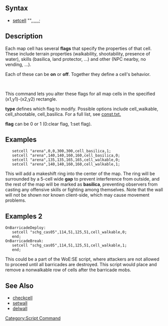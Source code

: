==Syntax==
*[[setcell]] "<map name>",<x1>,<y1>,<x2>,<y2>,<type>,<flag>;
==Description==
<p>Each map cell has several '''flags''' that specify the properties of that cell.
These include terrain properties (walkability, shootability, presence of 
water), skills (basilica, land protector, ...) and other (NPC nearby, no 
vending, ...).</p>
<p>Each of these can be '''on''' or '''off'''. Together they define a cell's behavior.</p><br>
<p>This command lets you alter these flags for all map cells in the specified 
(x1,y1)-(x2,y2) rectangle.</p> 
<p>'''type''' defines which flag to modify. Possible options include cell_walkable,
cell_shootable, cell_basilica. For a full list, see [https://github.com/HerculesWS/Hercules/blob/master/db/const.txt const.txt.]</p>
<p>'''flag''' can be 0 or 1 (0:clear flag, 1:set flag). </p>
==Examples==
 	setcell "arena",0,0,300,300,cell_basilica,1;
 	setcell "arena",140,140,160,160,cell_basilica,0;
 	setcell "arena",135,135,165,165,cell_walkable,0;
 	setcell "arena",140,140,160,160,cell_walkable,1;
<p>This will add a makeshift ring into the center of the map. The ring will 
be surrounded by a 5-cell wide '''gap''' to prevent interference from outside, 
and the rest of the map will be marked as '''basilica''', preventing observers 
from casting any offensive skills or fighting among themselves. Note that 
the wall will not be shown nor known client-side, which may cause movement 
problems.</p>
==Examples 2==
 OnBarricadeDeploy:
 	setcell "schg_cas05",114,51,125,51,cell_walkable,0;
 	end;
 OnBarricadeBreak:
 	setcell "schg_cas05",114,51,125,51,cell_walkable,1;
 	end;
<p>This could be a part of the WoE:SE script, where attackers are not allowed
to proceed until all barricades are destroyed. This script would place and
remove a nonwalkable row of cells after the barricade mobs.</p>
==See Also==
* [[checkcell]]
* [[setwall]]
* [[delwall]]
[[Category:Script Command]]